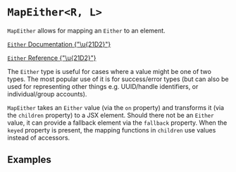 

<Meta of={MapEitherStories} />

# `MapEither<R, L>`

`MapEither` allows for mapping an `Either` to an element.

[`Either` Documentation {"\u{21D2}"}](https://effect.website/docs/data-types/either/)

[`Either` Reference {"\u{21D2}"}](https://effect-ts.github.io/effect/effect/Either.ts.html)

The `Either` type is useful for cases where a value might be one of two types.
The most popular use of it is for success/error types (but can also be used for representing other things e.g. UUID/handle identifiers, or individual/group accounts).

`MapEither` takes an `Either` value (via the `on` property) and transforms it (via the `children` property) to a JSX element.
Should there not be an `Either` value, it can provide a fallback element via the `fallback` property.
When the `keyed` property is present, the mapping functions in `children` use values instead of accessors.

<ArgTypes of={MapEitherStories} />

## Examples

<Canvas of={MapEitherStories.Basic} />
<Canvas of={MapEitherStories.Fallback} />
<Canvas of={MapEitherStories.Keyed} />
